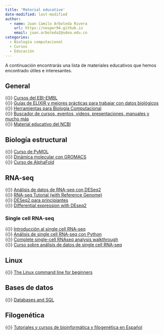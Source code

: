 ```yaml
---
title: 'Material educativo'
date-modified: last-modified
author:
  - name: Juan Camilo Arboleda Rivera
    url: https://nesper94.github.io
    email: juan.arboleda2@udea.edu.co
categories:
  - Biología computacional
  - Cursos
  - Educación
---
```


A continuación encontrarás una lista de materiales educativos que hemos
encontrado útiles e interesantes.

## General

{{<fa globe>}} [Cursos del EBI-EMBL](https://www.ebi.ac.uk/training/)\
{{<fa globe>}} [Guías de ELIXIR y mejores prácticas para trabajar con datos
biológicos](https://elixir-europe.org/what-we-offer/guidelines)\
{{<fa globe>}} [Herramientas para Biología
Computacional](https://elixir-europe.org/what-we-offer/portals)\
{{<fa globe>}} [Buscador de cursos, eventos, videos, presentaciones, manuales y
mucho más](https://tess.elixir-europe.org/)\
{{<fa globe>}} [Material educativo del NCBI](https://www.ncbi.nlm.nih.gov/home/learn/)\

## Biología estructural

{{<fa brands youtube>}} [Curso de PyMOL](https://youtu.be/2UJ9_cADkek)\
{{<fa globe>}} [Dinámica molecular con GROMACS](http://www.mdtutorials.com/gmx/)\
{{<fa globe>}} [Curso de
AlphaFold](https://www.ebi.ac.uk/training/online/courses/alphafold/)

## RNA-seq

{{<fa globe>}} [Análisis de datos de RNA-seq con DESeq2](https://bioconductor.org/packages/devel/bioc/vignettes/DESeq2/inst/doc/DESeq2.html)\
{{<fa globe>}} [RNA-seq Tutorial (with Reference Genome)](https://bioinformatics.uconn.edu/resources-and-events/tutorials-2/rna-seq-tutorial-with-reference-genome/)\
{{<fa brands youtube>}} [DESeq2 para principiantes](https://www.youtube.com/watch?v=0b24mpzM_5M)\
{{<fa globe>}} [Differential expression with DEseq2](https://genviz.org/module-04-expression/0004/02/01/DifferentialExpression/)

### Single cell RNA-seq

{{<fa brands youtube>}} [Introducción al single cell RNA-seq](https://youtu.be/_ND6pEsf5Kg)\
{{<fa brands youtube>}} [Análisis de single cell RNA-seq con Python](https://youtu.be/jwSPTgF9ESQ)\
{{<fa brands youtube>}} [Complete single-cell RNAseq analysis walkthrough](https://youtu.be/uvyG9yLuNSE)\
{{<fa globe>}} [Curso sobre análisis de datos de single cell RNA-seq](https://www.singlecellcourse.org/)

## Linux

{{<fa globe>}} [The Linux command line for beginners](https://ubuntu.com/tutorials/command-line-for-beginners)

## Bases de datos

{{<fa globe>}} [Databases and SQL](https://swcarpentry.github.io/sql-novice-survey/)

## Filogenética

{{<fa globe>}} [Tutoriales y cursos de bioinformática y filogenética en
Español](https://www.ccg.unam.mx/~vinuesa/Tutoriales_y_cursos_bioinfo_filogen%C3%A9tica_espa%C3%B1ol_PV.html)

